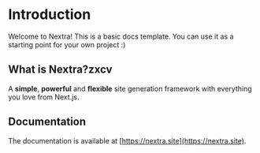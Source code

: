 # Introduction
 
Welcome to Nextra! This is a basic docs template. You can use it as a starting point for your own project :)

## What is Nextra?zxcv

A **simple**, **powerful** and **flexible** site generation framework with everything you love from Next.js.

## Documentation

The documentation is available at [https://nextra.site](https://nextra.site).
